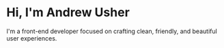 # Hi, I'm Andrew Usher

I'm a front-end developer focused on crafting clean, friendly, and beautiful user experiences.
